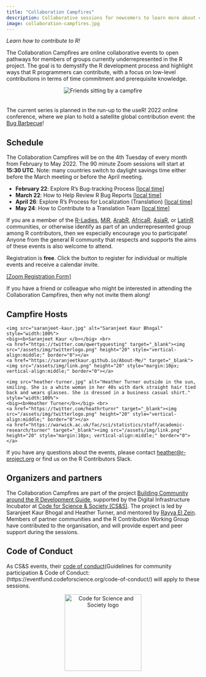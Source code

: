 ```yaml
---
title: "Collaboration Campfires"
description: Collaborative sessions for newcomers to learn more about contributing to R.
image: collaboration-campfires.jpg
---
```


*Learn how to contribute to R!*

The Collaboration Campfires are online collaborative events to open pathways for members of groups currently underrepresented in the R project. The goal is to demystify the R development process and highlight ways that R programmers can contribute, with a focus on low-level contributions in terms of time commitment and prerequisite knowledge.

<center>
<img src="collaboration-campfires.jpg" alt="Friends sitting by a campfire" style="margin-bottom:20px">
</center>

The current series is planned in the run-up to the useR! 2022 online conference, where we plan to hold a satellite global contribution event: the [Bug Barbecue](https://user2022.r-project.org/program/)!

## Schedule

The Collaboration Campfires will be on the 4th Tuesday of every month from February to May 2022. The 90 minute Zoom sessions will start at **15:30 UTC**. Note: many countries switch to daylight savings time either before the March meeting or before the April meeting.

 - **February 22**: Explore R's Bug-tracking Process [[local time](https://everytimezone.com/?t=62142780,3a2)]
 - **March 22**: How to Help Review R Bug Reports [[local time](https://everytimezone.com/?t=62391180,3a2)]
 - **April 26**: Explore R's Process for Localization (Translation) [[local time](https://everytimezone.com/?t=62673600,3a2)]
 - **May 24**: How to Contribute to a Translation Team [[local time](https://everytimezone.com/?t=628c2000,3a2)]
 
If you are a member of the [R-Ladies](https://rladies.org/), [MiR](https://mircommunity.com/), [ArabR](https://github.com/ARab-R), [AfricaR](https://africa-r.org/), [AsiaR](https://bit.ly/join_asiaR_slack), or [LatinR](https://latin-r.com/) communities, or otherwise identify as part of an underrepresented group among R contributors, then we especially encourage you to participate! 
Anyone from the general R community that respects and supports the aims of these events is also welcome to attend. 
 
Registration is **free**. Click the button to register for individual or multiple events and receive a calendar invite.

[[Zoom Registration Form]](https://us02web.zoom.us/meeting/register/tZ0qf-uqqjovE9RqD6hvjAIigS9nQb69WGRf)

If you have a friend or colleague who might be interested in attending the Collaboration Campfires, then why not invite them along!

## Campfire Hosts

<div class="row">
  <div class="column-3">
    <img src="saranjeet-kaur.jpg" alt="Saranjeet Kaur Bhogal" style="width:100%">
    <big><b>Saranjeet Kaur </b></big> <br>
    <a href="https://twitter.com/qwertyquesting" target="_blank"><img src="/assets/img/twitterlogo.png" height="20" style="vertical-align:middle;" border="0"></a>
    <a href="https://saranjeetkaur.github.io/About-Me/" target="_blank"><img src="/assets/img/link.png" height="20" style="margin:10px; vertical-align:middle;" border="0"></a>
  </div>
  <div class="column-3">
    <img src="heather-turner.jpg" alt="Heather Turner outside in the sun, smiling. She is a white woman in her 40s with dark straight hair tied back and wears glasses. She is dressed in a business casual shirt." style="width:100%">
    <big><b>Heather Turner</b></big> <br>
    <a href="https://twitter.com/heathrturnr" target="_blank"><img src="/assets/img/twitterlogo.png" height="20" style="vertical-align:middle;" border="0"></a>
    <a href="https://warwick.ac.uk/fac/sci/statistics/staff/academic-research/turner" target="_blank"><img src="/assets/img/link.png" height="20" style="margin:10px; vertical-align:middle;" border="0"></a>
  </div>
</div>

If you have any questions about the events, please contact [heather@r-project.org](mailto:heather@r-project.org) or find us on the R Contributors Slack.

## Organizers and partners

The Collaboration Campfires are part of the project [Building Community around the R Development Guide](https://incubator.codeforscience.org/cohort), supported by the Digital Infrastructure Incubator at [Code for Science & Society (CS&S)](https://codeforscience.org/). The project is led by Saranjeet Kaur Bhogal and Heather Turner, and mentored by [Rayya El Zein](https://www.rayyasunayma.com/). Members of partner communities and the R Contribution Working Group have contributed to the organisation, and will provide expert and peer support during the sessions.

## Code of Conduct

As CS&S events, their [code of conduct](Guidelines for community participation & Code of Conduct: (https://eventfund.codeforscience.org/code-of-conduct/) will apply to these sessions.

<center>
<a href = "https://codeforscience.org/">
<img src="code-for-science-and-society.png" alt="Code for Science and Society logo" style="width:200px">
</a>
</center>

